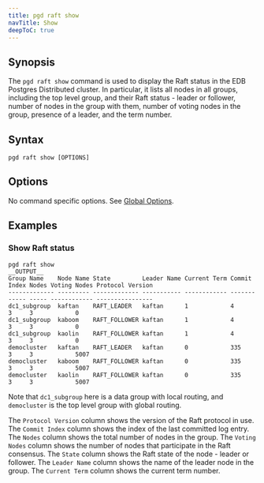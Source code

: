 ```yaml
---
title: pgd raft show
navTitle: Show
deepToC: true
---
```


## Synopsis

The `pgd raft show` command is used to display the Raft status in the EDB Postgres Distributed cluster. In particular, it lists all nodes in all groups, including the top level group, and their Raft status - leader or follower, number of nodes in the group with them, number of voting nodes in the group, presence of a leader, and the term number.

## Syntax

```plaintext
pgd raft show [OPTIONS]
```

## Options

No command specific options. See [Global Options](/pgd/5.8/cli/command_ref/#global-options).

## Examples

### Show Raft status

```shell
pgd raft show
__OUTPUT__
Group Name    Node Name State         Leader Name Current Term Commit Index Nodes Voting Nodes Protocol Version
------------- --------- ------------- ----------- ------------ ------------ ----- ------------ ----------------
dc1_subgroup  kaftan    RAFT_LEADER   kaftan      1            4            3     3            0               
dc1_subgroup  kaboom    RAFT_FOLLOWER kaftan      1            4            3     3            0               
dc1_subgroup  kaolin    RAFT_FOLLOWER kaftan      1            4            3     3            0               
democluster   kaftan    RAFT_LEADER   kaftan      0            335          3     3            5007            
democluster   kaboom    RAFT_FOLLOWER kaftan      0            335          3     3            5007            
democluster   kaolin    RAFT_FOLLOWER kaftan      0            335          3     3            5007     
```

Note that `dc1_subgroup` here is a data group with local routing, and `democluster` is the top level group with global routing.

The `Protocol Version` column shows the version of the Raft protocol in use.
The `Commit Index` column shows the index of the last committed log entry.
The `Nodes` column shows the total number of nodes in the group.
The `Voting Nodes` column shows the number of nodes that participate in the Raft consensus.
The `State` column shows the Raft state of the node - leader or follower. The `Leader Name` column shows the name of the leader node in the group.
The `Current Term` column shows the current term number.

